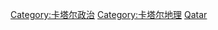 {{Commons category|Subdivisions of Qatar}}
{{Catmore}}

[[Category:卡塔尔政治|Category:卡塔尔政治]]
[[Category:卡塔尔地理|Category:卡塔尔地理]]
[[Category:亞洲國家行政區劃|Qatar]]